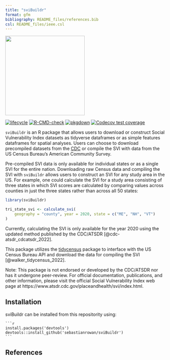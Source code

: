 ```yaml
---
title: "sviBuildr"
format: gfm
bibliography: README_files/references.bib
csl: README_files/ieee.csl
---
```


<img src=logo.png width = "250px">

<!-- badges: start -->
[![lifecycle](https://raw.githubusercontent.com/sebastianrowan/sviBuildr/86f4c909318408a4c26867a2e7477c5c518c199c/man/figures/lifecycle-experimental.svg)](https://github.com/sebastianrowan/sviBuildr)
[![R-CMD-check](https://github.com/sebastianrowan/sviBuildr/actions/workflows/R-CMD-check.yaml/badge.svg)](https://github.com/sebastianrowan/sviBuildr/actions/workflows/R-CMD-check.yaml)
[![pkgdown](https://github.com/sebastianrowan/sviBuildr/actions/workflows/pkgdown.yaml/badge.svg)](https://github.com/sebastianrowan/sviBuildr/actions/workflows/pkgdown.yaml)
[![Codecov test coverage](https://codecov.io/gh/sebastianrowan/sviBuildr/branch/master/graph/badge.svg)](https://app.codecov.io/gh/sebastianrowan/sviBuildr?branch=master)
<!-- badges: end -->

`sviBuildr` is an R package that allows users to download or construct Social Vulnerability Index datasets as tidyverse dataframes or as simple features dataframes for spatial analyses. Users can choose to download precompiled datasets from the [CDC](https://www.atsdr.cdc.gov/placeandhealth/svi/data_documentation_download.html) or compile the SVI with data from the US Census Bureau's American Community Survey. 

Pre-compiled SVI data is only available for individual states or as a single SVI for the entire nation. Downloading raw Census data and compiling the SVI with `sviBuildr` allows users to construct an SVI for any study area in the US. For example, one could calculate the SVI for a study area consisting of three states in which SVI scores are calculated by comparing values across counties in just the three states rather than across all 50 states:


```r
library(sviBuildr)

tri_state_svi <- calculate_svi(
    geography = "county", year = 2020, state = c("ME", "NH", "VT")
)
```


Currently, calculating the SVI is only available for the year 2020 using the updated method published by the CDC/ATSDR [@cdc-atsdr_cdcatsdr_2022]. 

This package utilizes the [tidycensus](https://github.com/walkerke/tidycensus/blob/master/README.md) package to interface with the US Census Bureau API and download the data for compiling the SVI [@walker_tidycensus_2022]. 

Note: This package is not endorsed or developed by the CDC/ATSDR nor has it undergone peer-review. For official documentation, publications, and other information, please visit the official Social Vulnerability Index web page at https://www.atsdr.cdc.gov/placeandhealth/svi/index.html. 

## Installation

sviBuildr can be installed from this repositority using:

````
```r
install.packages('devtools')
devtools::install_github('sebastianrowan/sviBuildr')
```
````


## References
